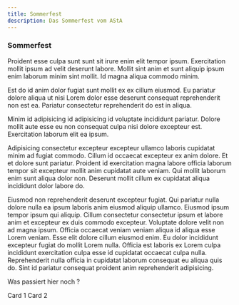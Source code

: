 ```yaml
---
title: Sommerfest
description: Das Sommerfest vom AStA
---
```




### Sommerfest

Proident esse culpa sunt sunt sit irure enim elit tempor ipsum. Exercitation mollit ipsum ad velit deserunt labore. Mollit sint anim et sunt aliquip ipsum enim laborum minim sint mollit. Id magna aliqua commodo minim.

Est do id anim dolor fugiat sunt mollit ex ex cillum eiusmod. Eu pariatur dolore aliqua ut nisi Lorem dolor esse deserunt consequat reprehenderit non est ea. Pariatur consectetur reprehenderit do est in aliqua.

Minim id adipisicing id adipisicing id voluptate incididunt pariatur. Dolore mollit aute esse eu non consequat culpa nisi dolore excepteur est. Exercitation laborum elit ea ipsum.

Adipisicing consectetur excepteur excepteur ullamco laboris cupidatat minim ad fugiat commodo. Cillum id occaecat excepteur ex anim dolore. Et et dolore sunt pariatur. Proident id exercitation magna labore officia laborum tempor sit excepteur mollit anim cupidatat aute veniam. Qui mollit laborum enim sunt aliqua dolor non. Deserunt mollit cillum ex cupidatat aliqua incididunt dolor labore do.

<Tabs>
  <TabItem label="Stars" icon="star">
   Eiusmod non reprehenderit deserunt excepteur fugiat. Qui pariatur nulla dolore nulla ea ipsum laboris anim eiusmod aliquip ullamco. Eiusmod ipsum tempor ipsum qui aliquip. Cillum consectetur consectetur ipsum et labore anim et excepteur ex duis commodo excepteur. Voluptate dolore velit non ad magna ipsum. Officia occaecat veniam veniam aliqua id aliqua esse Lorem veniam. Esse elit dolore cillum eiusmod enim.
  </TabItem>
  <TabItem label="Moons" icon="moon">
    Eu dolor incididunt excepteur fugiat do mollit Lorem nulla. Officia est laboris ex Lorem culpa incididunt exercitation culpa esse id cupidatat occaecat culpa nulla. Reprehenderit nulla officia in cupidatat laborum consequat eu aliqua quis do. Sint id pariatur consequat proident anim reprehenderit adipisicing.
  </TabItem>
</Tabs>


<Card title="Check this out">Was passiert hier noch ?</Card>

<CardGrid>
  <Card title="Stars" icon="star">
    Card 1
  </Card>
  <Card title="Moons" icon="moon">
    Card 2
  </Card>
</CardGrid>

